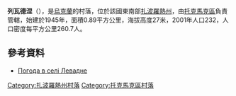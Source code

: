 {{coord|47|10|33|N|35|34|25|E|scale:100000|display=title}}

'''列瓦德涅'''（{{lang-uk|Левадне}}），是[[烏克蘭|烏克蘭]]的村落，位於該國東南部[[扎波羅熱州|扎波羅熱州]]，由[[托克馬克區|托克馬克區]]負責管轄，始建於1945年，面積0.89平方公里，海拔高度27米，2001年人口232，人口密度每平方公里260.7人。

==參考資料==
* [http://weather.in.ua/ua/zaporozhskaja/13118 Погода в селі Левадне] {{Wayback|url=http://weather.in.ua/ua/zaporozhskaja/13118 |date=20160305201100 }}

[[Category:扎波羅熱州村落|Category:扎波羅熱州村落]]
[[Category:托克馬克區村落|Category:托克馬克區村落]]


{{Zaporizhia-geo-stub}}